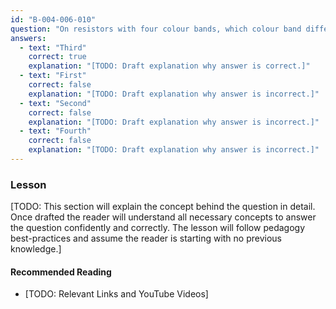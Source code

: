 ```yaml
---
id: "B-004-006-010"
question: "On resistors with four colour bands, which colour band differentiates two resistors rated at 120 ohms and 1200 ohms respectively?"
answers:
  - text: "Third"
    correct: true
    explanation: "[TODO: Draft explanation why answer is correct.]"
  - text: "First"
    correct: false
    explanation: "[TODO: Draft explanation why answer is incorrect.]"
  - text: "Second"
    correct: false
    explanation: "[TODO: Draft explanation why answer is incorrect.]"
  - text: "Fourth"
    correct: false
    explanation: "[TODO: Draft explanation why answer is incorrect.]"
---
```


### Lesson

[TODO: This section will explain the concept behind the question in detail. Once drafted the reader will understand all necessary concepts to answer the question confidently and correctly. The lesson will follow pedagogy best-practices and assume the reader is starting with no previous knowledge.]

#### Recommended Reading

- [TODO: Relevant Links and YouTube Videos]
